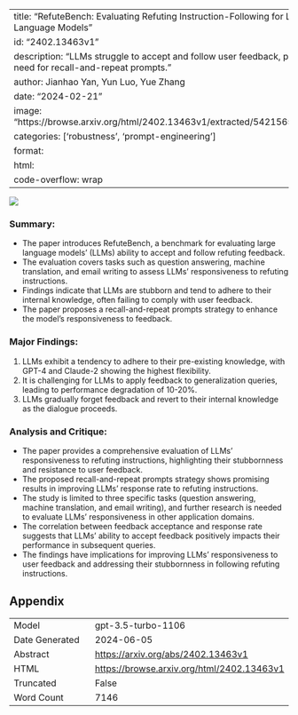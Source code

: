 
---
title: "RefuteBench: Evaluating Refuting Instruction-Following for Large Language Models"
id: "2402.13463v1"
description: "LLMs struggle to accept and follow user feedback, prompting need for recall-and-repeat prompts."
author: Jianhao Yan, Yun Luo, Yue Zhang
date: "2024-02-21"
image: "https://browse.arxiv.org/html/2402.13463v1/extracted/5421565/editing.png"
categories: ['robustness', 'prompt-engineering']
format:
  html:
    code-overflow: wrap
---

![](https://browse.arxiv.org/html/2402.13463v1/extracted/5421565/editing.png)

### **Summary:**
- The paper introduces RefuteBench, a benchmark for evaluating large language models' (LLMs) ability to accept and follow refuting feedback.
- The evaluation covers tasks such as question answering, machine translation, and email writing to assess LLMs' responsiveness to refuting instructions.
- Findings indicate that LLMs are stubborn and tend to adhere to their internal knowledge, often failing to comply with user feedback.
- The paper proposes a recall-and-repeat prompts strategy to enhance the model's responsiveness to feedback.

### **Major Findings:**
1. LLMs exhibit a tendency to adhere to their pre-existing knowledge, with GPT-4 and Claude-2 showing the highest flexibility.
2. It is challenging for LLMs to apply feedback to generalization queries, leading to performance degradation of 10-20%.
3. LLMs gradually forget feedback and revert to their internal knowledge as the dialogue proceeds.

### **Analysis and Critique:**
- The paper provides a comprehensive evaluation of LLMs' responsiveness to refuting instructions, highlighting their stubbornness and resistance to user feedback.
- The proposed recall-and-repeat prompts strategy shows promising results in improving LLMs' response rate to refuting instructions.
- The study is limited to three specific tasks (question answering, machine translation, and email writing), and further research is needed to evaluate LLMs' responsiveness in other application domains.
- The correlation between feedback acceptance and response rate suggests that LLMs' ability to accept feedback positively impacts their performance in subsequent queries.
- The findings have implications for improving LLMs' responsiveness to user feedback and addressing their stubbornness in following refuting instructions.

## Appendix

|          |          |
|----------|----------|
| Model     | gpt-3.5-turbo-1106       |
| Date Generated     | 2024-06-05       |
| Abstract | [https://arxiv.org/abs/2402.13463v1](https://arxiv.org/abs/2402.13463v1)        |
| HTML     | [https://browse.arxiv.org/html/2402.13463v1](https://browse.arxiv.org/html/2402.13463v1)       |
| Truncated       | False       |
| Word Count       | 7146       |